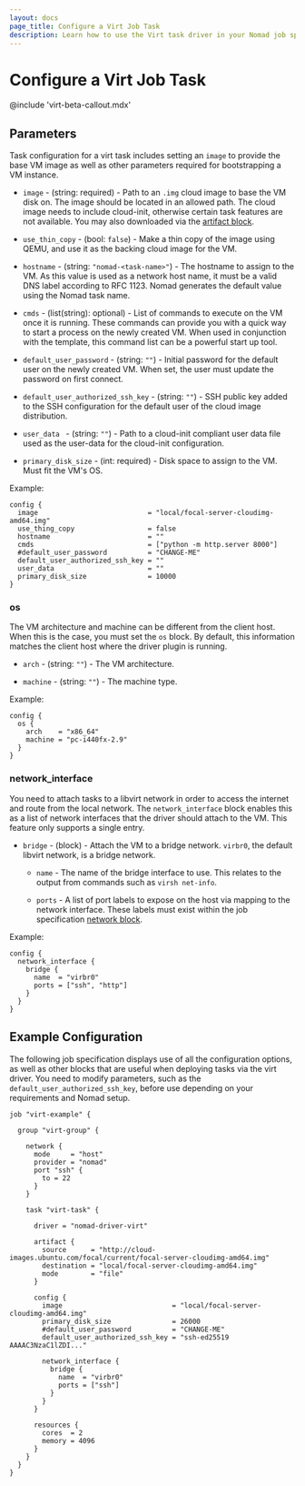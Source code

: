 ```yaml
---
layout: docs
page_title: Configure a Virt Job Task
description: Learn how to use the Virt task driver in your Nomad job specification. Configure a base virtual machine (VM) image, network interface,  and parameters for bootstrapping the VM instance.
---
```


# Configure a Virt Job Task

@include 'virt-beta-callout.mdx'

## Parameters

Task configuration for a virt task includes setting an `image` to provide the base VM image as
well as other parameters required for bootstrapping a VM instance.

- `image` - (string: required) - Path to an `.img` cloud image to base the VM disk on. The image should
  be located in an allowed path. The cloud image needs to include cloud-init, otherwise certain
  task features are not available. You may also downloaded via the [artifact block][].

- `use_thin_copy` - (bool: `false`) - Make a thin copy of the image using QEMU, and use it as the
  backing cloud image for the VM.

- `hostname` - (string: `"nomad-<task-name>"`) - The hostname to assign to the VM. As this value is
  used as a network host name, it must be a valid DNS label according to RFC 1123. Nomad generates the default
  value using the Nomad task name.

- `cmds` - (list(string): optional) - List of commands to execute on the VM once it is running.
  These commands can provide you with a quick way to start a process on the newly created
  VM. When used in conjunction with the template, this command list can be a powerful start up tool.

- `default_user_password` - (string: `""`) - Initial password for the default user
  on the newly created VM. When set, the user must update the password on first connect.

- `default_user_authorized_ssh_key` - (string: `""`) - SSH public key  added to the SSH
  configuration for the default user of the cloud image distribution.

- `user_data ` - (string: `""`) - Path to a cloud-init compliant user data file used as the user-data for the cloud-init configuration.

- `primary_disk_size` - (int: required) - Disk space to assign to the VM. Must fit the VM's OS.

Example:
```hcl
config {
  image                           = "local/focal-server-cloudimg-amd64.img"
  use_thing_copy                  = false
  hostname                        = ""
  cmds                            = ["python -m http.server 8000"]
  #default_user_password          = "CHANGE-ME"
  default_user_authorized_ssh_key = ""
  user_data                       = ""
  primary_disk_size               = 10000
}
```

### os

The VM architecture and machine can be different from the client host. When this is the case, you must set the
`os` block. By default, this information matches the client host where the driver
plugin is running.

- `arch` - (string: `""`) - The VM architecture.

- `machine` - (string: `""`) - The machine type.

Example:
```hcl
config {
  os {
    arch    = "x86_64"
    machine = "pc-i440fx-2.9"
  }
}
```

### network_interface

You need to attach tasks to a libvirt network in order to access the internet and route
from the local network. The `network_interface` block enables this as a list of network interfaces
that the driver should attach to the VM. This feature only supports a single entry.

- `bridge` - (block) - Attach the VM to a bridge network. `virbr0`, the default libvirt
  network, is a bridge network.

  - `name` - The name of the bridge interface to use. This relates to the output from commands
  such as `virsh net-info`.

  - `ports` - A list of port labels to expose on the host via mapping to the network
  interface. These labels must exist within the job specification [network block][].

Example:
```hcl
config {
  network_interface {
    bridge {
      name  = "virbr0"
      ports = ["ssh", "http"]
    }
  }
}
```

## Example Configuration

The following job specification displays use of all the configuration options, as well as other
blocks that are useful when deploying tasks via the virt driver. You need to modify parameters, such as the
`default_user_authorized_ssh_key`, before use depending on your
requirements and Nomad setup.

```hcl
job "virt-example" {

  group "virt-group" {

    network {
      mode     = "host"
      provider = "nomad"
      port "ssh" {
        to = 22
      }
    }

    task "virt-task" {

      driver = "nomad-driver-virt"

      artifact {
        source      = "http://cloud-images.ubuntu.com/focal/current/focal-server-cloudimg-amd64.img"
        destination = "local/focal-server-cloudimg-amd64.img"
        mode        = "file"
      }

      config {
        image                           = "local/focal-server-cloudimg-amd64.img"
        primary_disk_size               = 26000
        #default_user_password          = "CHANGE-ME"
        default_user_authorized_ssh_key = "ssh-ed25519 AAAAC3NzaC1lZDI..."

        network_interface {
          bridge {
            name  = "virbr0"
            ports = ["ssh"]
          }
        }
      }

      resources {
        cores  = 2
        memory = 4096
      }
    }
  }
}

```

[artifact block]: https://developer.hashicorp.com/nomad/docs/job-specification/artifact
[network block]: https://developer.hashicorp.com/nomad/docs/job-specification/network
